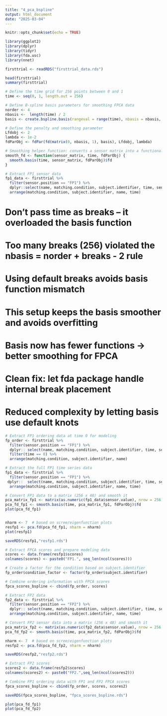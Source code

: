 ---
title: "4_pca_bspline"
output: html_document
date: "2025-03-04"
---

```{r setup, include=FALSE}
knitr::opts_chunk$set(echo = TRUE)
```


```{r}
library(ggplot2)
library(dplyr)
library(tidyr)
library(fda.usc)
library(nnet) 
```

```{r}
firsttrial <- readRDS("firsttrial_data.rds")

head(firsttrial)
summary(firsttrial)
```


```{r}
# Define the time grid for 256 points between 0 and 1
time <- seq(0, 1, length.out = 256)

# Define B-spline basis parameters for smoothing FPCA data
norder <- 4
nbasis <-  length(time) / 2 
basis <- create.bspline.basis(rangeval = range(time), nbasis = nbasis, norder = norder)

# Define the penalty and smoothing parameter
Lfdobj <- 2    
lambda <- 1e-2
fdParObj <- fdPar(fd(matrix(0, nbasis, 1), basis), Lfdobj, lambda)

# Smoothing helper function: converts a sensor matrix into a functional data object.
smooth_fd <- function(sensor_matrix, time, fdParObj) {
  smooth.basis(time, sensor_matrix, fdParObj)$fd
}

# Extract FP1 sensor data
fp1_data <- firsttrial %>%
  filter(sensor.position == "FP1") %>%
  dplyr::select(name, matching.condition, subject.identifier, time, sensor.value) %>%
  arrange(matching.condition, subject.identifier, name, time)
```

# Don't pass time as breaks – it overloaded the basis function

# Too many breaks (256) violated the nbasis = norder + breaks - 2 rule

# Using default breaks avoids basis function mismatch

# This setup keeps the basis smoother and avoids overfitting

# Basis now has fewer functions → better smoothing for FPCA

# Clean fix: let fda package handle internal break placement

# Reduced complexity by letting basis use default knots



```{r}
# Extract FP1 ordering data at time 0 for modeling
fp_order <- firsttrial %>%
  filter(sensor.position == "FP1") %>%
  dplyr:: select(name, matching.condition, subject.identifier, time, sensor.value) %>%
  filter(time == 0) %>%
  arrange(matching.condition, subject.identifier, name)

# Extract the full FP1 time series data
fp1_data <- firsttrial %>%
  filter(sensor.position == "FP1") %>%
 dplyr::  select(name, matching.condition, subject.identifier, time, sensor.value) %>%
  arrange(matching.condition, subject.identifier, name, time)

```


```{r}
# Convert FP1 data to a matrix (256 x 48) and smooth it
pca_matrix_fp1 <- matrix(as.numeric(fp1_data$sensor.value), nrow = 256, ncol = 48)
pca_fd_fp1 <- smooth.basis(time, pca_matrix_fp1, fdParObj)$fd
plot(pca_fd_fp1)


nharm <- 7  # based on scree/eigenfunction plots
resfp1 <- pca.fd(pca_fd_fp1, nharm = nharm)
plot(resfp1)

saveRDS(resfp1,"resfp1.rds")

# Extract FPCA scores and prepare modeling data
scores <- data.frame(resfp1$scores)
colnames(scores) <- paste0("FP1.", seq_len(ncol(scores)))

# Create a factor for the condition based on subject.identifier
fp_order$condition_factor <- factor(fp_order$subject.identifier)

# Combine ordering information with FPCA scores
fpca_scores_bspline <- cbind(fp_order, scores)

```


```{r}
# Extract FP2 data
fp2_data <- firsttrial %>%
  filter(sensor.position == "FP2") %>%
  dplyr:: select(name, matching.condition, subject.identifier, time, sensor.value) %>%
  arrange(matching.condition, subject.identifier, name, time)

# Convert FP2 sensor data into a matrix (256 x 48) and smooth it
pca_matrix_fp2 <- matrix(as.numeric(fp2_data$sensor.value), nrow = 256, ncol = 48)
pca_fd_fp2 <- smooth.basis(time, pca_matrix_fp2, fdParObj)$fd

nharm <- 7  # based on scree/eigenfunction plots
resfp2 <- pca.fd(pca_fd_fp2, nharm = nharm)

saveRDS(resfp2,"resfp2.rds")

# Extract FP2 scores
scores2 <- data.frame(resfp2$scores)
colnames(scores2) <- paste0("FP2.",seq_len(ncol(scores2)))

```


```{r}
# Combine FP1 ordering data with FP1 and FP2 FPCA scores
fpca_scores_bspline <- cbind(fp_order, scores, scores2)

saveRDS(fpca_scores_bspline, "fpca_scores_bspline.rds")
```


```{r}
plot(pca_fd_fp1)
plot(pca_fd_fp2)
```

